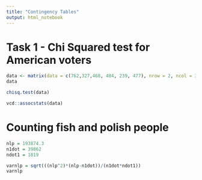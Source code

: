 ```yaml
---
title: "Contingency Tables"
output: html_notebook
---
```

# Task 1 - Chi Squared test for American voters

```r
data <- matrix(data = c(762,327,468, 484, 239, 477), nrow = 2, ncol = 3, byrow = T, dimnames = list(c("F","M"),c("Democrat","Independent","Republican")))
data

chisq.test(data)
```

```r
vcd::assocstats(data)
```

# Counting fish and polish people

```r
nlp = 193874.3
n1dot = 39862
ndot1 = 1819

varnlp = sqrt(((nlp^2)*(nlp-n1dot))/(n1dot*ndot1))
varnlp
```